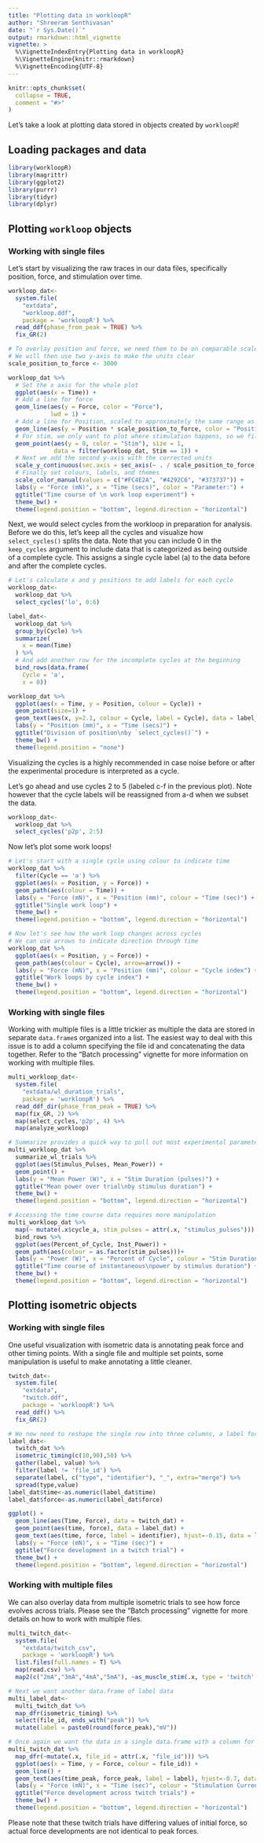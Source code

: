 ---
title: "Plotting data in workloopR"
author: "Shreeram Senthivasan"
date: "`r Sys.Date()`"
output: rmarkdown::html_vignette
vignette: >
  %\VignetteIndexEntry{Plotting data in workloopR}
  %\VignetteEngine{knitr::rmarkdown}
  %\VignetteEncoding{UTF-8}
---

```{r, include = FALSE}
knitr::opts_chunk$set(
  collapse = TRUE,
  comment = "#>"
)
```

Let's take a look at plotting data stored in objects created by `workloopR`!


## Loading packages and data

```{r package_loading, message=FALSE, warning=FALSE}
library(workloopR)
library(magrittr)
library(ggplot2)
library(purrr)
library(tidyr)
library(dplyr)
```


## Plotting `workloop` objects


### Working with single files

Let's start by visualizing the raw traces in our data files, specifically position, force, and stimulation over time.

```{r data_import}
workloop_dat<-
  system.file(
    "extdata",
    "workloop.ddf",
    package = 'workloopR') %>%
  read_ddf(phase_from_peak = TRUE) %>%
  fix_GR(2)
```

```{r raw_trace}
# To overlay position and force, we need them to be on comparable scales
# We will then use two y-axis to make the units clear
scale_position_to_force <- 3000

workloop_dat %>%
  # Set the x axis for the whole plot
  ggplot(aes(x = Time)) +
  # Add a line for force
  geom_line(aes(y = Force, color = "Force"),
            lwd = 1) +
  # Add a line for Position, scaled to approximately the same range as Force
  geom_line(aes(y = Position * scale_position_to_force, color = "Position")) +
  # For stim, we only want to plot where stimulation happens, so we filter the data
  geom_point(aes(y = 0, color = "Stim"), size = 1,
             data = filter(workloop_dat, Stim == 1)) +
  # Next we add the second y-axis with the corrected units
  scale_y_continuous(sec.axis = sec_axis(~ . / scale_position_to_force, name = "Position (mm)")) +
  # Finally set colours, labels, and themes
  scale_color_manual(values = c("#FC4E2A", "#4292C6", "#373737")) +
  labs(y = "Force (mN)", x = "Time (secs)", color = "Parameter:") +
  ggtitle("Time course of \n work loop experiment") +
  theme_bw() +
  theme(legend.position = "bottom", legend.direction = "horizontal")
```

Next, we would select cycles from the workloop in preparation for analysis. Before we do this, let's keep all the cycles and visualize how `select_cycles()` splits the data. Note that you can include 0 in the `keep_cycles` argument to include data that is categorized as being outside of a complete cycle. This assigns a single cycle label (a) to the data before and after the complete cycles.

```{r annotate_cycles, warning=FALSE}
# Let's calculate x and y positions to add labels for each cycle
workloop_dat<-
  workloop_dat %>%
  select_cycles('lo', 0:6)

label_dat<-
  workloop_dat %>%
  group_by(Cycle) %>%
  summarize(
    x = mean(Time)
  ) %>%
  # And add another row for the incomplete cycles at the beginning
  bind_rows(data.frame(
    Cycle = 'a',
    x = 0))

workloop_dat %>%
  ggplot(aes(x = Time, y = Position, colour = Cycle)) +
  geom_point(size=1) +
  geom_text(aes(x, y=2.1, colour = Cycle, label = Cycle), data = label_dat) +
  labs(y = "Position (mm)", x = "Time (secs)") +
  ggtitle("Division of position\nby `select_cycles()`") +
  theme_bw() +
  theme(legend.position = "none")
```

Visualizing the cycles is a highly recommended in case noise before or after the experimental procedure is interpreted as a cycle.

Let's go ahead and use cycles 2 to 5 (labeled c-f in the previous plot). Note however that the cycle labels will be reassigned from a-d when we subset the data.

```{r select_cycles}
workloop_dat<-
  workloop_dat %>%
  select_cycles('p2p', 2:5)
```

Now let's plot some work loops!

```{r analyze_workloop}
# Let's start with a single cycle using colour to indicate time
workloop_dat %>%
  filter(Cycle == 'a') %>%
  ggplot(aes(x = Position, y = Force)) +
  geom_path(aes(colour = Time)) +
  labs(y = "Force (mN)", x = "Position (mm)", colour = "Time (sec)") +
  ggtitle("Single work loop") +
  theme_bw() +
  theme(legend.position = "bottom", legend.direction = "horizontal")

# Now let's see how the work loop changes across cycles
# We can use arrows to indicate direction through time
workloop_dat %>%
  ggplot(aes(x = Position, y = Force)) +
  geom_path(aes(colour = Cycle), arrow=arrow()) +
  labs(y = "Force (mN)", x = "Position (mm)", colour = "Cycle index") +
  ggtitle("Work loops by cycle index") +
  theme_bw() +
  theme(legend.position = "bottom", legend.direction = "horizontal")
```


### Working with single files

Working with multiple files is a little trickier as multiple the data are stored in separate `data.frame`s organized into a list. The easiest way to deal with this issue is to add a column specifying the file id and concatenating the data together. Refer to the "Batch processing" vignette for more information on working with multiple files.

```{r multifile}
multi_workloop_dat<-
  system.file(
    "extdata/wl_duration_trials",
    package = 'workloopR') %>%
  read_ddf_dir(phase_from_peak = TRUE) %>%
  map(fix_GR, 2) %>%
  map(select_cycles,'p2p', 4) %>%
  map(analyze_workloop)

# Summarize provides a quick way to pull out most experimental parameters, etc
multi_workloop_dat %>%
  summarize_wl_trials %>%
  ggplot(aes(Stimulus_Pulses, Mean_Power)) +
  geom_point() +
  labs(y = "Mean Power (W)", x = "Stim Duration (pulses)") +
  ggtitle("Mean power over trial\nby stimulus duration") +
  theme_bw() +
  theme(legend.position = "bottom", legend.direction = "horizontal")

# Accessing the time course data requires more manipulation
multi_workloop_dat %>%
  map(~ mutate(.x$cycle_a, stim_pulses = attr(.x, "stimulus_pulses"))) %>%
  bind_rows %>%
  ggplot(aes(Percent_of_Cycle, Inst_Power)) +
  geom_path(aes(colour = as.factor(stim_pulses)))+
  labs(y = "Power (W)", x = "Percent of Cycle", colour = "Stim Duration") +
  ggtitle("Time course of instantaneous\npower by stimulus duration") +
  theme_bw() +
  theme(legend.position = "bottom", legend.direction = "horizontal")
```


## Plotting isometric objects


### Working with single files

One useful visualization with isometric data is annotating peak force and other timing points. With a single file and multiple set points, some manipulation is useful to make annotating a little cleaner.

```{r isometric_annotation}
twitch_dat<-
  system.file(
    "extdata",
    "twitch.ddf",
    package = 'workloopR') %>%
  read_ddf() %>%
  fix_GR(2)

# We now need to reshape the single row into three columns, a label for the point, an x value for the label (time), and a y value (force). See the `tidyr` package and associated vignettes on reshaping tips
label_dat<-
  twitch_dat %>%
  isometric_timing(c(10,90),50) %>%
  gather(label, value) %>%
  filter(label != 'file_id') %>%
  separate(label, c("type", "identifier"), "_", extra="merge") %>%
  spread(type,value)
label_dat$time<-as.numeric(label_dat$time)
label_dat$force<-as.numeric(label_dat$force)

ggplot() +
  geom_line(aes(Time, Force), data = twitch_dat) +
  geom_point(aes(time, force), data = label_dat) +
  geom_text(aes(time, force, label = identifier), hjust=-0.15, data = label_dat) +
  labs(y = "Force (mN)", x = "Time (sec)") +
  ggtitle("Force development in a twitch trial") +
  theme_bw() +
  theme(legend.position = "bottom", legend.direction = "horizontal")
```


### Working with multiple files

We can also overlay data from multiple isometric trials to see how force evolves across trials. Please see the "Batch processing" vignette for more details on how to work with multiple files.

```{r iso_multi}
multi_twitch_dat<-
  system.file(
    "extdata/twitch_csv",
    package = 'workloopR') %>%
  list.files(full.names = T) %>%
  map(read.csv) %>%
  map2(c("2mA","3mA","4mA","5mA"), ~as_muscle_stim(.x, type = 'twitch', file_id = .y))

# Next we want another data.frame of label data
multi_label_dat<-
  multi_twitch_dat %>%
  map_dfr(isometric_timing) %>%
  select(file_id, ends_with("peak")) %>%
  mutate(label = paste0(round(force_peak),"mV"))

# Once again we want the data in a single data.frame with a column for which trial it came from
multi_twitch_dat %>%
  map_dfr(~mutate(.x, file_id = attr(.x, "file_id"))) %>%
  ggplot(aes(x = Time, y = Force, colour = file_id)) +
  geom_line() +
  geom_text(aes(time_peak, force_peak, label = label), hjust=-0.7, data = multi_label_dat) +
  labs(y = "Force (mN)", x = "Time (sec)", colour = "Stimulation Current") +
  ggtitle("Force development across twitch trials") +
  theme_bw() +
  theme(legend.position = "bottom", legend.direction = "horizontal")

```

Please note that these twitch trials have differing values of initial force, so actual force developments are not identical to peak forces.
